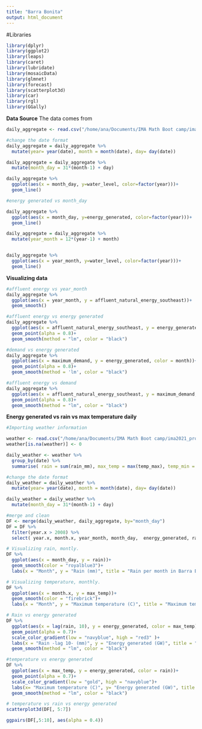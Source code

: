 ```yaml
---
title: "Barra Bonita"
output: html_document
---
```



#Libraries
```r
library(dplyr)
library(ggplot2)
library(leaps)
library(caret)
library(lubridate)
library(mosaicData)
library(glmnet)
library(forecast)
library(scatterplot3d)
library(car)
library(rgl)
library(GGally)

```

**Data Source** The data comes from 

```r
daily_aggregate <- read.csv("/home/ana/Documents/IMA Math Boot camp/ima2021_project-main/Data/2016_2020/aggragate_daily_data.csv")

```

```r
#change the date format
daily_aggregate = daily_aggregate %>%
  mutate(year= year(date), month = month(date), day= day(date))

daily_aggregate = daily_aggregate %>%
  mutate(month_day = 31*(month-1) + day)

daily_aggregate %>%
  ggplot(aes(x = month_day, y=water_level, color=factor(year)))+
  geom_line()

#energy generated vs month_day

daily_aggregate %>%
  ggplot(aes(x = month_day, y=energy_generated, color=factor(year)))+
  geom_line()

```

```r
daily_aggregate = daily_aggregate %>%
  mutate(year_month = 12*(year-1) + month)


daily_aggregate %>%
  ggplot(aes(x = year_month, y=water_level, color=factor(year)))+
  geom_line()

```
  
  
**Visualizing data**

```r

#affluent energy vs year_month
daily_aggregate %>%
  ggplot(aes(x = year_month, y = affluent_natural_energy_southeast))+
  geom_smooth()

#affluent energy vs energy generated
daily_aggregate %>%
  ggplot(aes(x = affluent_natural_energy_southeast, y = energy_generated, color = month))+
  geom_point(alpha = 0.8)+
  geom_smooth(method = "lm", color = "black")

#demand vs energy generated
daily_aggregate %>%
  ggplot(aes(x = maximum_demand, y = energy_generated, color = month))+
  geom_point(alpha = 0.8)+
  geom_smooth(method = 'lm', color = "black")

#affluent energy vs demand
daily_aggregate %>%
  ggplot(aes(x = affluent_natural_energy_southeast, y = maximum_demand, color = month))+
  geom_point(alpha = 0.8)+
  geom_smooth(method = "lm", color = "black")


```


**Energy generated vs rain vs max temperature daily**
```r
#Importing weather information

weather <- read.csv("/home/ana/Documents/IMA Math Boot camp/ima2021_project-main/Data/historic_weather.csv")
weather[is.na(weather)] <- 0

daily_weather <- weather %>%
  group_by(date) %>%
  summarise( rain = sum(rain_mm), max_temp = max(temp_max), temp_min = min(temp_min))

#change the date format
daily_weather = daily_weather %>%
  mutate(year= year(date), month = month(date), day= day(date))

daily_weather = daily_weather %>%
  mutate(month_day = 31*(month-1) + day)

#merge and clean
DF <- merge(daily_weather, daily_aggregate, by="month_day")
DF = DF %>%
  filter(year.x > 2008) %>% 
  select( year.x, month.x, year_month, month_day,  energy_generated, rain, max_temp,  temp_min, maximum_demand, volume_used)

```


```r
# Visualizing rain, montly.
DF %>%
  ggplot(aes(x = month_day, y = rain))+
  geom_smooth(color = "royalblue3")+
  labs(x = "Month", y = "Rain (mm)", title = "Rain per month in Barra Bonita")

# Visualizing temperature, monthly.
DF %>%
  ggplot(aes(x = month.x, y = max_temp))+
  geom_smooth(color = "firebrick")+
  labs(x = "Month", y = "Maximum temperature (C)", title = "Maximum temperature per month in Barra Bonita")

# Rain vs energy generated
DF %>%
  ggplot(aes(x = lag(rain, 10), y = energy_generated, color = max_temp))+
  geom_point(alpha = 0.7)+
  scale_color_gradient(low = "navyblue", high = "red3" )+
  labs(x = "Rain -lag 10- (mm)", y = "Energy generated (GW)", title = "Rain vs Energy generated")+
  geom_smooth(method = "lm", color = "black")

#temperature vs energy generated
DF %>%
  ggplot(aes(x = max_temp, y = energy_generated, color = rain))+
  geom_point(alpha = 0.7)+
  scale_color_gradient(low = "gold", high = "navyblue")+
  labs(x= "Maximum temperature (C)", y= "Energy generated (GW)", title = "Maximum temperature vs Energy generated")+
  geom_smooth(method = "lm", color = "black")

# temperature vs rain vs energy generated
scatterplot3d(DF[, 5:7])

```
```r
ggpairs(DF[,5:10], aes(alpha = 0.4))
```

